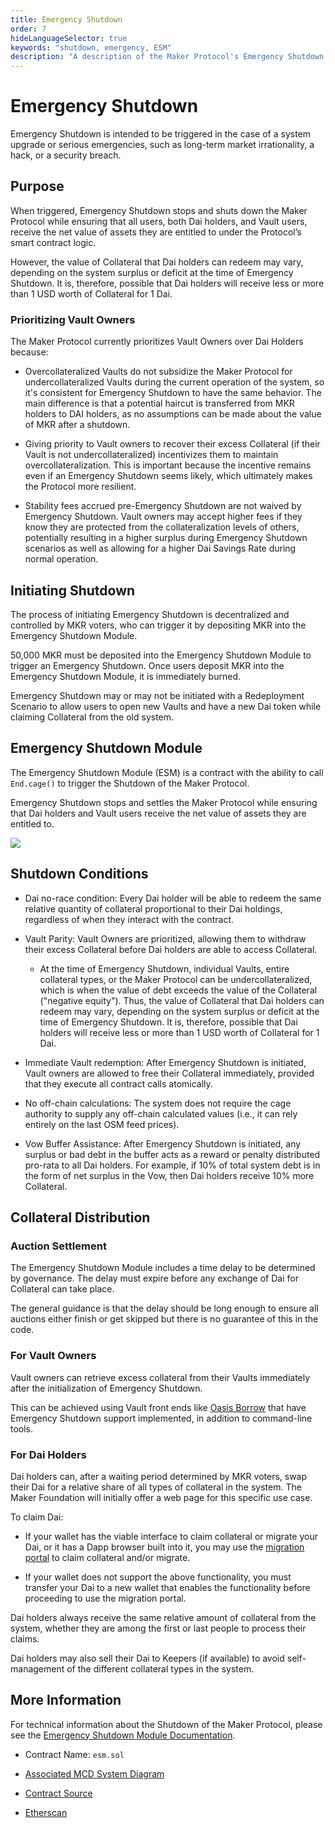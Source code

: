 ```yaml
---
title: Emergency Shutdown
order: 7
hideLanguageSelector: true
keywords: "shutdown, emergency, ESM"
description: "A description of the Maker Protocol's Emergency Shutdown Module."
---
```


# Emergency Shutdown

Emergency Shutdown is intended to be triggered in the case of a system upgrade or serious emergencies, such as long-term market irrationality, a hack, or a security breach.

## Purpose

When triggered, Emergency Shutdown stops and shuts down the Maker Protocol while ensuring that all users, both Dai holders, and Vault users, receive the net value of assets they are entitled to under the Protocol’s smart contract logic.

However, the value of Collateral that Dai holders can redeem may vary, depending on the system surplus or deficit at the time of Emergency Shutdown. It is, therefore, possible that Dai holders will receive less or more than 1 USD worth of Collateral for 1 Dai.

### Prioritizing Vault Owners

The Maker Protocol currently prioritizes Vault Owners over Dai Holders because:

- Overcollateralized Vaults do not subsidize the Maker Protocol for undercollateralized Vaults during the current operation of the system, so it's consistent for Emergency Shutdown to have the same behavior. The main difference is that a potential haircut is transferred from MKR holders to DAI holders, as no assumptions can be made about the value of MKR after a shutdown.

- Giving priority to Vault owners to recover their excess Collateral (if their Vault is not undercollateralized) incentivizes them to maintain overcollateralization. This is important because the incentive remains even if an Emergency Shutdown seems likely, which ultimately makes the Protocol more resilient.

- Stability fees accrued pre-Emergency Shutdown are not waived by Emergency Shutdown. Vault owners may accept higher fees if they know they are protected from the collateralization levels of others, potentially resulting in a higher surplus during Emergency Shutdown scenarios as well as allowing for a higher Dai Savings Rate during normal operation.

## Initiating Shutdown

The process of initiating Emergency Shutdown is decentralized and controlled by MKR voters, who can trigger it by depositing MKR into the Emergency Shutdown Module.

50,000 MKR must be deposited into the Emergency Shutdown Module to trigger an Emergency Shutdown. Once users deposit MKR into the Emergency Shutdown Module, it is immediately burned.

Emergency Shutdown may or may not be initiated with a Redeployment Scenario to allow users to open new Vaults and have a new Dai token while claiming Collateral from the old system.

## Emergency Shutdown Module

The Emergency Shutdown Module (ESM) is a contract with the ability to call `End.cage()` to trigger the Shutdown of the Maker Protocol.

Emergency Shutdown stops and settles the Maker Protocol while ensuring that Dai holders and Vault users receive the net value of assets they are entitled to.

![](https://lh6.googleusercontent.com/tHGq8IsHybndRILRSF_pkAObTOPrcylSnBdN4DC7LDudq2EeH0K8Q9qEZgrQG-ozBtjwCWZtWPBbp-_tSnlP75nXRWcSMb4FzZsjCZvZBAPavGkJcsaoYDwIehDqE_6tlqp8KH3Y)

## Shutdown Conditions

- Dai no-race condition: Every Dai holder will be able to redeem the same relative quantity of collateral proportional to their Dai holdings, regardless of when they interact with the contract.

- Vault Parity: Vault Owners are prioritized, allowing them to withdraw their excess Collateral before Dai holders are able to access Collateral.

  - At the time of Emergency Shutdown, individual Vaults, entire collateral types, or the Maker Protocol can be undercollateralized, which is when the value of debt exceeds the value of the Collateral ("negative equity"). Thus, the value of Collateral that Dai holders can redeem may vary, depending on the system surplus or deficit at the time of Emergency Shutdown. It is, therefore, possible that Dai holders will receive less or more than 1 USD worth of Collateral for 1 Dai.

- Immediate Vault redemption: After Emergency Shutdown is initiated, Vault owners are allowed to free their Collateral immediately, provided that they execute all contract calls atomically.

- No off-chain calculations: The system does not require the cage authority to supply any off-chain calculated values (i.e., it can rely entirely on the last OSM feed prices).

- Vow Buffer Assistance: After Emergency Shutdown is initiated, any surplus or bad debt in the buffer acts as a reward or penalty distributed pro-rata to all Dai holders. For example, if 10% of total system debt is in the form of net surplus in the Vow, then Dai holders receive 10% more Collateral.

## Collateral Distribution

### Auction Settlement

The Emergency Shutdown Module includes a time delay to be determined by governance. The delay must expire before any exchange of Dai for Collateral can take place.

The general guidance is that the delay should be long enough to ensure all auctions either finish or get skipped but there is no guarantee of this in the code.

### For Vault Owners

Vault owners can retrieve excess collateral from their Vaults immediately after the initialization of Emergency Shutdown.

This can be achieved using Vault front ends like [Oasis Borrow](https://oasis.app/borrow) that have Emergency Shutdown support implemented, in addition to command-line tools.

### For Dai Holders

Dai holders can, after a waiting period determined by MKR voters, swap their Dai for a relative share of all types of collateral in the system. The Maker Foundation will initially offer a web page for this specific use case.

To claim Dai:

- If your wallet has the viable interface to claim collateral or migrate your Dai, or it has a Dapp browser built into it, you may use the [migration portal](https://migrate.makerdao.com/) to claim collateral and/or migrate.

- If your wallet does not support the above functionality, you must transfer your Dai to a new wallet that enables the functionality before proceeding to use the migration portal.

Dai holders always receive the same relative amount of collateral from the system, whether they are among the first or last people to process their claims.

Dai holders may also sell their Dai to Keepers (if available) to avoid self-management of the different collateral types in the system.

## More Information

For technical information about the Shutdown of the Maker Protocol, please see the [Emergency Shutdown Module Documentation](/learn/vaults/vaults-tutorial#emergency-shutdown-module/).

- Contract Name: `esm.sol`

- [Associated MCD System Diagram](/learn/vaults/vaults-tutorial#emergency-shutdown-module/)

- [Contract Source](https://github.com/makerdao/esm/blob/master/src/ESM.sol)

- [Etherscan](https://etherscan.io/address/0x0581a0abe32aae9b5f0f68defab77c6759100085)
